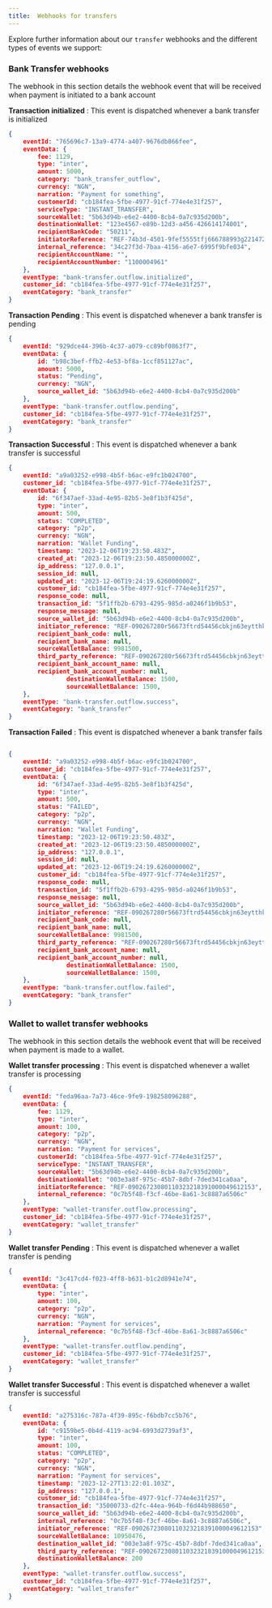 ```yaml
---
title:  Webhooks for transfers
---
```


Explore further information about our `transfer` webhooks and the different types of events we support:

### Bank Transfer webhooks
The webhook in this section details the webhook event that will be received when payment is initiated to a bank account

**Transaction initialized** : This event is dispatched whenever a bank transfer  is initialized

```json bank-transfer-outflow-initialized.json
{
    eventId: "765696c7-13a9-4774-a407-9676db866fee",
    eventData: {
        fee: 1129,
        type: "inter",
        amount: 5000,
        category: "bank_transfer_outflow",
        currency: "NGN",
        narration: "Payment for something",
        customerId: "cb184fea-5fbe-4977-91cf-774e4e31f257",
        serviceType: "INSTANT_TRANSFER",
        sourceWallet: "5b63d94b-e6e2-4400-8cb4-0a7c935d200b",
        destinationWallet: "123e4567-e89b-12d3-a456-426614174001",
        recipientBankCode: "50211",
        initiatorReference: "REF-74b3d-4501-9fef5555tfj666788993g221472e63",
        internal_reference: "34c27f3d-7baa-4156-a6e7-6995f9bfe034",
        recipientAccountName: "",
        recipientAccountNumber: "1100004961"
    },
    eventType: "bank-transfer.outflow.initialized",
    customer_id: "cb184fea-5fbe-4977-91cf-774e4e31f257",
    eventCategory: "bank_transfer"
}
```

**Transaction Pending** : This event is dispatched whenever a bank transfer  is pending

```json bank-transfer-pending.json
{
    eventId: "929dce44-396b-4c37-a079-cc89bf0863f7",
    eventData: {
        id: "b98c3bef-ffb2-4e53-bf8a-1ccf851127ac",
        amount: 5000,
        status: "Pending",
        currency: "NGN",
        source_wallet_id: "5b63d94b-e6e2-4400-8cb4-0a7c935d200b"
    },
    eventType: "bank-transfer.outflow.pending",
    customer_id: "cb184fea-5fbe-4977-91cf-774e4e31f257",
    eventCategory: "bank_transfer"
}
```

**Transaction Successful** : This event is dispatched whenever a bank transfer is successful

```json bank-transfer-successful.json
{
    eventId: "a9a03252-e998-4b5f-b6ac-e9fc1b024700",
    customer_id: "cb184fea-5fbe-4977-91cf-774e4e31f257",
    eventData: {
        id: "6f347aef-33ad-4e95-82b5-3e8f1b3f425d",
        type: "inter",
        amount: 500,
        status: "COMPLETED",
        category: "p2p",
        currency: "NGN",
        narration: "Wallet Funding",
        timestamp: "2023-12-06T19:23:50.483Z",
        created_at: "2023-12-06T19:23:50.485000000Z",
        ip_address: "127.0.0.1",
        session_id: null,
        updated_at: "2023-12-06T19:24:19.626000000Z",
        customer_id: "cb184fea-5fbe-4977-91cf-774e4e31f257",
        response_code: null,
        transaction_id: "5f1ffb2b-6793-4295-985d-a0246f1b9b53",
        response_message: null,
        source_wallet_id: "5b63d94b-e6e2-4400-8cb4-0a7c935d200b",
        initiator_reference: "REF-090267280r56673ftrd54456cbkjn63eytthkoolkr4",
        recipient_bank_code: null,
        recipient_bank_name: null,
        sourceWalletBalance: 9981500,
        third_party_reference: "REF-090267280r56673ftrd54456cbkjn63eytthkoolkr4",
        recipient_bank_account_name: null,
        recipient_bank_account_number: null,
				destinationWalletBalance: 1500,
				sourceWalletBalance: 1500,
    },
    eventType: "bank-transfer.outflow.success",
    eventCategory: "bank_transfer"
}
```

**Transaction Failed** : This event is dispatched whenever a bank transfer fails


```json bank-transfer-failed.json

{
    eventId: "a9a03252-e998-4b5f-b6ac-e9fc1b024700",
    customer_id: "cb184fea-5fbe-4977-91cf-774e4e31f257",
    eventData: {
        id: "6f347aef-33ad-4e95-82b5-3e8f1b3f425d",
        type: "inter",
        amount: 500,
        status: "FAILED",
        category: "p2p",
        currency: "NGN",
        narration: "Wallet Funding",
        timestamp: "2023-12-06T19:23:50.483Z",
        created_at: "2023-12-06T19:23:50.485000000Z",
        ip_address: "127.0.0.1",
        session_id: null,
        updated_at: "2023-12-06T19:24:19.626000000Z",
        customer_id: "cb184fea-5fbe-4977-91cf-774e4e31f257",
        response_code: null,
        transaction_id: "5f1ffb2b-6793-4295-985d-a0246f1b9b53",
        response_message: null,
        source_wallet_id: "5b63d94b-e6e2-4400-8cb4-0a7c935d200b",
        initiator_reference: "REF-090267280r56673ftrd54456cbkjn63eytthkoolkr4",
        recipient_bank_code: null,
        recipient_bank_name: null,
        sourceWalletBalance: 9981500,
        third_party_reference: "REF-090267280r56673ftrd54456cbkjn63eytthkoolkr4",
        recipient_bank_account_name: null,
        recipient_bank_account_number: null,
				destinationWalletBalance: 1500,
				sourceWalletBalance: 1500,
    },
    eventType: "bank-transfer.outflow.failed",
    eventCategory: "bank_transfer"
}
```

### 


### Wallet to wallet transfer webhooks
The webhook in this section details the webhook event that will be received when payment is made to a wallet.

**Wallet transfer processing** : This event is dispatched whenever a wallet transfer is processing

```json  transfer-processing.json
{
    eventId: "feda96aa-7a73-46ce-9fe9-198258096288",
    eventData: {
        fee: 1129,
        type: "inter",
        amount: 100,
        category: "p2p",
        currency: "NGN",
        narration: "Payment for services",
        customerId: "cb184fea-5fbe-4977-91cf-774e4e31f257",
        serviceType: "INSTANT_TRANSFER",
        sourceWallet: "5b63d94b-e6e2-4400-8cb4-0a7c935d200b",
        destinationWallet: "003e3a8f-975c-45b7-8dbf-7ded341ca0aa",
        initiatorReference: "REF-09026723080110323218391000049612153",
        internal_reference: "0c7b5f48-f3cf-46be-8a61-3c8887a6506c"
    },
    eventType: "wallet-transfer.outflow.processing",
    customer_id: "cb184fea-5fbe-4977-91cf-774e4e31f257",
    eventCategory: "wallet_transfer"
}
```

**Wallet transfer Pending** : This event is dispatched whenever a wallet transfer is pending

```json  transfer-pending.json
{
    eventId: "3c417cd4-f023-4ff8-b631-b1c2d8941e74",
    eventData: {
        type: "inter",
        amount: 100,
        category: "p2p",
        currency: "NGN",
        narration: "Payment for services",
        internal_reference: "0c7b5f48-f3cf-46be-8a61-3c8887a6506c"
    },
    eventType: "wallet-transfer.outflow.pending",
    customer_id: "cb184fea-5fbe-4977-91cf-774e4e31f257",
    eventCategory: "wallet_transfer"
}
``` 

**Wallet transfer Successful** : This event is dispatched whenever a wallet transfer is successful

```json  transfer-successful.json
{
    eventId: "a275316c-787a-4f39-895c-f6bdb7cc5b76",
    eventData: {
        id: "c9159be5-0b4d-4119-ac94-6993d2739af3",
        type: "inter",
        amount: 100,
        status: "COMPLETED",
        category: "p2p",
        currency: "NGN",
        narration: "Payment for services",
        timestamp: "2023-12-27T13:22:01.103Z",
        ip_address: "127.0.0.1",
        customer_id: "cb184fea-5fbe-4977-91cf-774e4e31f257",
        transaction_id: "35000733-d2fc-44ea-964b-f6d44b988650",
        source_wallet_id: "5b63d94b-e6e2-4400-8cb4-0a7c935d200b",
        internal_reference: "0c7b5f48-f3cf-46be-8a61-3c8887a6506c",
        initiator_reference: "REF-09026723080110323218391000049612153",
        sourceWalletBalance: 10950476,
        destination_wallet_id: "003e3a8f-975c-45b7-8dbf-7ded341ca0aa",
        third_party_reference: "REF-09026723080110323218391000049612153",
        destinationWalletBalance: 200
    },
    eventType: "wallet-transfer.outflow.success",
    customer_id: "cb184fea-5fbe-4977-91cf-774e4e31f257",
    eventCategory: "wallet_transfer"
}
```